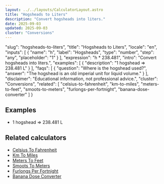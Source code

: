 ```yaml
---
layout: ../../layouts/CalculatorLayout.astro
title: "Hogsheads to Liters"
description: "Convert hogsheads into liters."
date: 2025-09-03
updated: 2025-09-03
cluster: "Conversions"
---
```


  "slug": "hogsheads-to-liters",
  "title": "Hogsheads to Liters",
  "locale": "en",
  "inputs": [
    {
      "name": "h",
      "label": "Hogsheads",
      "type": "number",
      "step": "any",
      "placeholder": "1"
    }
  ],
  "expression": "h * 238.481",
  "intro": "Convert hogsheads into liters.",
  "examples": [
    {
      "description": "1 hogshead ⇒ 238.481 L"
    }
  ],
  "faqs": [
    {
      "question": "Where is the hogshead used?",
      "answer": "The hogshead is an old imperial unit for liquid volume."
    }
  ],
  "disclaimer": "Educational information, not professional advice.",
  "cluster": "Conversions",
  "related": [
    "celsius-to-fahrenheit",
    "km-to-miles",
    "meters-to-feet",
    "smoots-to-meters",
    "furlongs-per-fortnight",
    "banana-dose-converter"
  ]
}

<Calculator schema={schema} />

## Examples

- 1 hogshead ⇒ 238.481 L

## Related calculators

- [Celsius To Fahrenheit](/calculators/celsius-to-fahrenheit/)
- [Km To Miles](/calculators/km-to-miles/)
- [Meters To Feet](/calculators/meters-to-feet/)
- [Smoots To Meters](/calculators/smoots-to-meters/)
- [Furlongs Per Fortnight](/calculators/furlongs-per-fortnight/)
- [Banana Dose Converter](/calculators/banana-dose-converter/)

